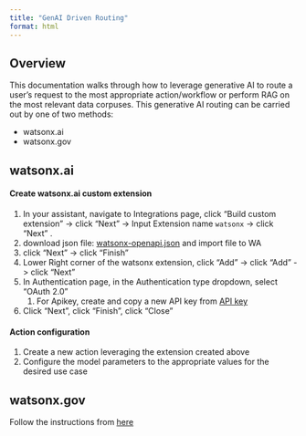 ```yaml
---
title: "GenAI Driven Routing"
format: html
---
```



## Overview
This documentation walks through how to leverage generative AI to route a user's request to the most appropriate action/workflow or perform RAG on the most relevant data corpuses. This generative AI routing can be carried out by one of two methods:

- watsonx.ai
- watsonx.gov

## watsonx.ai
#### **Create watsonx.ai custom extension**
1.  In your assistant, navigate to Integrations page, click "Build custom extension" -> click "Next" -> Input Extension name `watsonx` -> click "Next" .
2. download json file: [watsonx-openapi.json](https://github.com/watson-developer-cloud/assistant-toolkit/blob/master/integrations/extensions/starter-kits/language-model-watsonx/watsonx-openapi.json) and import file to WA
3. click "Next" -> click "Finish"
4. Lower Right corner of the watsonx extension, click "Add" -> click "Add" -> click "Next"
5. In Authentication page, in the Authentication type dropdown, select "OAuth 2.0"
    1. For Apikey, create and copy a new API key from [API key](https://cloud.ibm.com/iam/apikeys)
6. Click "Next", click "Finish", click "Close"

#### **Action configuration**
1. Create a new action leveraging the extension created above
2. Configure the model parameters to the appropriate values for the desired use case


## watsonx.gov
Follow the instructions from [here](/Create/Governance/watsonx_gov#create-custom-extension)
